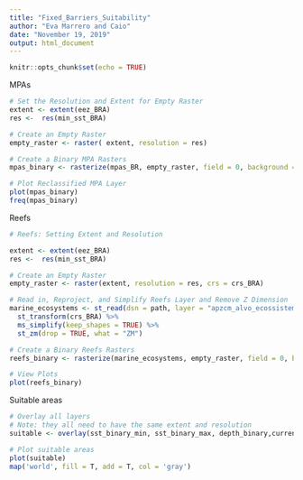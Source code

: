 ```yaml
---
title: "Fixed_Barriers_Suitability"
author: "Eva Marrero and Caio"
date: "November 19, 2019"
output: html_document
---
```


```r
knitr::opts_chunk$set(echo = TRUE)
```

MPAs
```r
# Set the Resolution and Extent for Empty Raster
extent <- extent(eez_BRA)
res <-  res(min_sst_BRA)

# Create an Empty Raster 
empty_raster <- raster( extent, resolution = res)

# Create a Binary MPA Rasters
mpas_binary <- rasterize(mpas_BR, empty_raster, field = 0, background = 1)

# Plot Reclassified MPA Layer
plot(mpas_binary)
freq(mpas_binary)


```

Reefs
```r

# Reefs: Setting Extent and Resolution

extent <- extent(eez_BRA)
res <-  res(min_sst_BRA)

# Create an Empty Raster 
empty_raster <- raster(extent, resolution = res, crs = crs_BRA)

# Read in, Reproject, and Simplify Reefs Layer and Remove Z Dimension
marine_ecosystems <- st_read(dsn = path, layer = "apzcm_alvo_ecossistemas_marinhos") %>% 
  st_transform(crs_BRA) %>% 
  ms_simplify(keep_shapes = TRUE) %>% 
  st_zm(drop = TRUE, what = "ZM")

# Create a Binary Reefs Rasters
reefs_binary <- rasterize(marine_ecosystems, empty_raster, field = 0, background = 1)

# View Plots
plot(reefs_binary)


```

Suitable areas
```r
# Overlay all layers
# Note: they all need to have the same extent and resolution
suitable <- overlay(sst_binary_min, sst_binary_max, depth_binary,current_binary,  fun = function(w,x,y,z){w+x+y+\z})

# Plot suitable areas
plot(suitable)
map('world', fill = T, add = T, col = 'gray')

```

